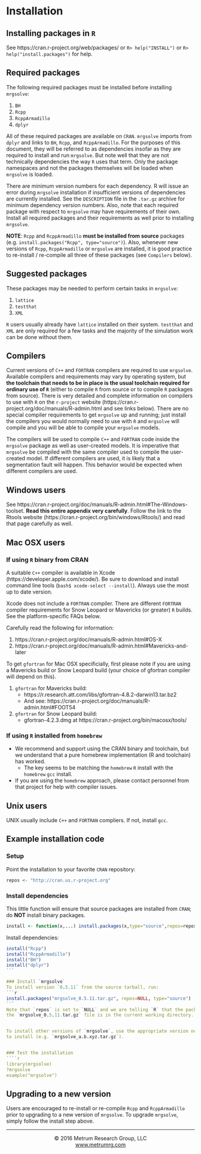 # Installation {#install}

## Installing packages in `R`
See https://cran.r-project.org/web/packages/ or `R> help("INSTALL")` or `R> help("install.packages")` for help.


## Required packages
The following required packages must be installed before installing `mrgsolve`:

  1. `BH`
  1. `Rcpp`
  1. `RcppArmadillo`
  1. `dplyr`

All of these required packages are available on `CRAN`.  `mrgsolve` imports from `dplyr` and links to `BH`, `Rcpp`, and `RcppArmadillo`.  For the purposes of this document, they will be referred to as dependencies insofar as they are required to install and run `mrgsolve`.  But note well that they are not technically dependencies the way `R` uses that term.  Only the package namespaces and not the packages themselves will be loaded when `mrgsolve` is loaded.

There are minimum version numbers for each dependency.  R will issue an error during `mrgsolve` installation if insufficient versions of dependencies are currently installed. See the `DESCRIPTION` file in the `.tar.gz` archive for minimum dependency version numbers.  Also, note that each required package with respect to `mrgsolve` may have requirements of their own.  Install all required packages and their requirements as well  prior to installing `mrgsolve`.


__NOTE__: `Rcpp` and `RcppArmadillo` __must be installed from source__ packages (e.g. `install.packages("Rcpp", type="source")`).  Also, whenever new versions of `Rcpp`, `RcppArmadillo` or `mrgsolve` are installed, it is good practice to re-install / re-compile all three of these packages (see `Compilers` below).

## Suggested packages
These packages may be needed to perform certain tasks in `mrgsolve`:

  1. `lattice`
  1. `testthat`
  1. `XML`

`R` users usually already have `lattice` installed on their system.  `testthat` and `XML` are only required for a few
tasks and the majority of the simulation work can be done without them.


## Compilers
Current versions of `C++` and `FORTRAN` compilers are required to use `mrgsolve`.  Available compilers and requirements may vary by operating system, but  __the toolchain that needs to be in place is the usual toolchain required for ordinary use of `R`__ (either to compile `R` from source or to compile `R` packages from source).  There is very detailed and complete information on compilers to use with `R` on the `r-project` website (https://cran.r-project.org/doc/manuals/R-admin.html and see links below).  There are no special compiler requirements to get `mrgsolve` up and running; just install the compilers you would normally need to use with `R`
and `mrgsolve` will compile and you will be able to compile your `mrgsolve` models.

The compilers will be used to compile `C++` and `FORTRAN` code inside the `mrgsolve` package as well as user-created models.  It is imperative that `mrgsolve` be compiled with the same compiler used to compile the user-created model.  If different compilers are used, it is likely that a segmentation fault will happen. This behavior would be expected when different compilers are used.



## Windows users
See https://cran.r-project.org/doc/manuals/R-admin.html#The-Windows-toolset.  __Read this entire appendix very carefully__.  Follow the link to the Rtools website (https://cran.r-project.org/bin/windows/Rtools/) and read that page carefully as well.

## Mac OSX users
### If using `R` binary from CRAN
A suitable `C++` compiler is available in Xcode (https://developer.apple.com/xcode/).  Be sure to download
and install command line tools (`bash$ xcode-select --install`).  Always use the most up to date version.

Xcode does not include a `FORTRAN` compiler.  There are different `FORTRAN` compiler requirements for Snow Leopard or Mavericks (or greater) `R` builds.  See the platform-specific FAQs below.

Carefully read the following for information:

  1. https://cran.r-project.org/doc/manuals/R-admin.html#OS-X
  1. https://cran.r-project.org/doc/manuals/R-admin.html#Mavericks-and-later

To get `gfortran` for Mac OSX specificially, first please note if you are using a Mavericks build or Snow Leopard build (your choice of gfortran compiler will depend on this).

  1. `gfortran` for Mavericks build: 
      * https://r.research.att.com/libs/gfortran-4.8.2-darwin13.tar.bz2
      * And see: https://cran.r-project.org/doc/manuals/R-admin.html#FOOT54
  1. `gfortran` for Snow Leopard build: 
      * gfortran-4.2.3.dmg at https://cran.r-project.org/bin/macosx/tools/

### If using `R` installed from `homebrew`
  * We recommend and support using the CRAN binary and toolchain, but we understand that a pure homebrew implementation (R and toolchain) has worked.
      * The key seems to be matching the `homebrew` `R` install with the `homebrew` `gcc` install. 
  * If you are using the `homebrew` approach, please contact personnel from that project for help with compiler issues. 
  


## Unix users
UNIX usually include `C++` and `FORTRAN` compliers. If not, install `gcc`. 


## Example installation code

### Setup
Point the installation to your favorite `CRAN` repository:
```r
repos <- "http://cran.us.r-project.org"
```

### Install dependencies

This little function will ensure that source packages are installed from `CRAN`; do __NOT__ install binary packages.
```r
install <- function(x,...) install.packages(x,type="source",repos=repos,...)
```

Install dependencies:
````r
install("Rcpp")
install("RcppArmadillo")
install("BH")
install("dplyr")
```

### Install `mrgsolve`
To install version `0.5.11` from the source tarball, run:
```r
install.packages("mrgsolve_0.5.11.tar.gz", repos=NULL, type="source")
```
Note that `repos` is set to `NULL` and we are telling `R` that the package is `source`, not `binary`.  Also, we assume that
the `mrgsolve_0.5.11.tar.gz` file is in the current working directory.


To install other versions of `mrgsolve`, use the appropriate version number in for the tarball that you are trying 
to install (e.g. `mrgsolve_a.b.xyz.tar.gz`). 


### Test the installation
````r
library(mrgsolve)
?mrgsolve
example("mrgsolve")
````


## Upgrading to a new version
Users are encouraged to re-install or re-compile `Rcpp` and `RcppArmadillo` prior to upgrading to a new version of `mrgsolve`.  To upgrade `mrgsolve`, simply follow the install step above.

<hr>
<center>&copy; 2016 Metrum Research Group, LLC<br><a href="http://www.metrumrg.com">www.metrumrg.com</a></center>

